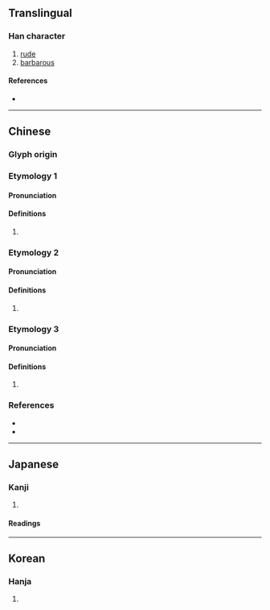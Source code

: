{{character info}}
==Translingual==
{{Han simplified forms|儱|𫣏|𫢒|ex=y}}

===Han character===
{{Han char|rn=9|rad=人|as=16|sn=18|four=21211|canj=OYBP|ids=⿰亻龍}}

# [[rude]]
# [[barbarous]]

====References====
* {{Han ref|kx=0121.170|dkj=01281|dj=0256.050|hdz=10237.010|uh=5131|ud=20785|bh=EFB7|bd=61367}}

----

==Chinese==
{{zh-forms|s=𫢒}}
<!-- original ety 1, now etys 1 and 3 -->
{{attention|nan|supposedly <láng> with the 華語 translation of 儱? Iunn Un-gian}}
{{attention|nan|also appears in 甘字典查詢 as <lóng>}}

===Glyph origin===
{{Han etym}}

===Etymology 1===

====Pronunciation====
{{zh-pron
|m=lǒng
|c=lung5
|mc=1
|oc=1
|cat=
}}

====Definitions====
{{zh-hanzi}}

# {{zh-only|儱侗}}

===Etymology 2===

====Pronunciation====
{{zh-pron
|m=lòng
|c=lung5
|mc=2
|oc=2
|cat=
}}

====Definitions====
{{zh-hanzi}}

# {{zh-only|儱偅}}

===Etymology 3===

====Pronunciation====
{{zh-pron
|m=lóng
|cat=
}}

====Definitions====
{{zh-hanzi}}

# {{zh-only|儱倲}}

===References===
* {{R:twedu|B00192}}
* {{R:yue:Hanzi}}

----

==Japanese==
{{ja-kanji forms|𫣏|儱}}

===Kanji===
{{ja-kanji|grade=|rs=人16|shin=𫣏}}

# {{rfdef|ja|sort=人16}}

====Readings====
{{ja-readings
|goon=る, りゅ<りゆう
|kanon=ろう, りょう<りよう
|kun=でさあ-がらない, うやむや-
}}

----

==Korean==

===Hanja===
{{ko-hanja|hangeul=롱|rv=rong|mr=rong}}

# {{rfdef|ko|sort=人16}}